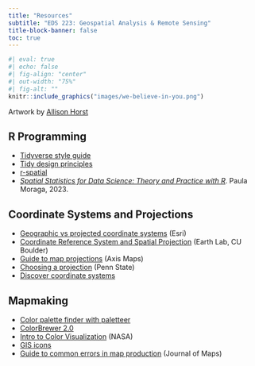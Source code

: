 ```yaml
---
title: "Resources"
subtitle: "EDS 223: Geospatial Analysis & Remote Sensing"
title-block-banner: false
toc: true
---
```


```r
#| eval: true 
#| echo: false
#| fig-align: "center"
#| out-width: "75%" 
#| fig-alt: ""
knitr::include_graphics("images/we-believe-in-you.png")
```

::: {.gray-text .center-text}
Artwork by [Allison Horst](https://allisonhorst.com/){target="_blank"}
:::

## R Programming
- [Tidyverse style guide](https://style.tidyverse.org/){target="_blank"}
- [Tidy design principles](https://design.tidyverse.org/){target="_blank"}
- [r-spatial](https://r-spatial.org/){target="_blank"}
- [*Spatial Statistics for Data Science: Theory and Practice with R*](https://www.paulamoraga.com/book-spatial/){target="_blank"}. Paula Moraga, 2023.

## Coordinate Systems and Projections
- [Geographic vs projected coordinate systems](https://www.esri.com/arcgis-blog/products/arcgis-pro/mapping/gcs_vs_pcs/){target="_blank"} (Esri)
- [Coordinate Reference System and Spatial Projection](https://www.earthdatascience.org/courses/earth-analytics/spatial-data-r/intro-to-coordinate-reference-systems/){target="_blank"} (Earth Lab, CU Boulder)
- [Guide to map projections](https://www.axismaps.com/guide/map-projections){target="_blank"} (Axis Maps)
- [Choosing a projection](https://www.e-education.psu.edu/geog486/node/677){target="_blank"} (Penn State)
- [Discover coordinate systems](https://epsg.io/){target="_blank"}

## Mapmaking
- [Color palette finder with paletteer](https://r-graph-gallery.com/color-palette-finder){target="_blank"}
- [ColorBrewer 2.0](https://colorbrewer2.org/){target="_blank"}
- [Intro to Color Visualization](https://earthobservatory.nasa.gov/resources/blogs/intro_to_color_for_visualization.pdf){target="_blank"} (NASA)
- [GIS icons](https://viglino.github.io/font-gis/){target="_blank"}
- [Guide to common errors in map production](https://files.taylorandfrancis.com/TJOM-suppmaterial-quick-guide.pdf){target="_blank"} (Journal of Maps)